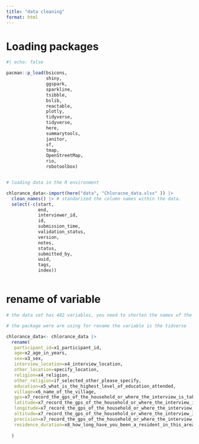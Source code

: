 ```yaml
---
title: "data cleaning"
format: html
---
```

# Loading packages 

```r
#| echo: false

pacman::p_load(bsicons, 
               shiny,
               ggspark,
               sparkline,
               tsibble,
               bslib,
               reactable,
               plotly,
               tidyverse, 
               tidyverse,
               here,
               summarytools,
               janitor,
               sf,
               tmap,
               OpenStreetMap, 
               rio, 
               robotoolbox)


# loading data in the R environment 

chlorance_data<-import(here("data", "Chloracne_data.xlsx" )) |> 
  clean_names() |> # standarized the column names within the data. 
  select(-c(start,
            end, 
            interviewer_id,
            id, 
            submission_time, 
            validation_status, 
            version, 
            notes,
            status,
            submitted_by,
            uuid,
            tags,
            index))



```


# rename of variable 


```r
# the data set has 482 variables, you need to shorten the names of the variables 

# the package were are using for rename the variable is the tidverse

chlorance_data<- chlorance_data |> 
  rename(
   participant_id=x1_participant_id, 
   age=x2_age_in_years, 
   sex=x3_sex, 
   interview_location=x4_interview_location, 
   other_location=specify_location, 
   religion=x4_religion, 
   other_religion=if_selected_other_please_specify,
   education=x5_what_is_the_highest_level_of_education_attended, 
   village=x6_name_of_the_village,
   gps=x7_record_the_gps_of_the_household_or_where_the_interview_is_taking_place,
   latitude=x7_record_the_gps_of_the_household_or_where_the_interview_is_taking_place_latitude,
   longitude=x7_record_the_gps_of_the_household_or_where_the_interview_is_taking_place_longitude,
   altitude=x7_record_the_gps_of_the_household_or_where_the_interview_is_taking_place_altitude,
   precision=x7_record_the_gps_of_the_household_or_where_the_interview_is_taking_place_precision,
   residence_duration=x8_how_long_have_you_been_a_resident_in_this_area_in_years
   
  )





```



